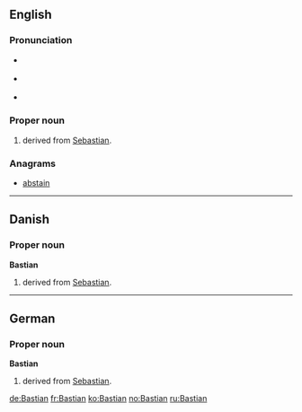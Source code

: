{{also|bastian}}
==English==

===Pronunciation===
* {{a|RP}} {{IPA|/ˈbæstiən/}}
* {{a|US}} {{IPA|/ˈbæstiən/|/ˈbæstʃən/}}
* {{homophones|bastion}}

===Proper noun===
{{en-proper noun}}

# {{given name|male|from=Ancient Greek}} derived from [[Sebastian]].

===Anagrams===
* [[abstain#English|abstain]]

----

==Danish==

===Proper noun===
'''Bastian'''

# {{given name|male|lang=da}} derived from [[Sebastian]].

----

==German==

===Proper noun===
'''Bastian'''

# {{given name|male|lang=de}} derived from [[Sebastian]].

[[de:Bastian]]
[[fr:Bastian]]
[[ko:Bastian]]
[[no:Bastian]]
[[ru:Bastian]]